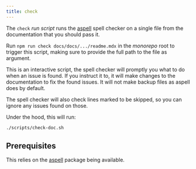 ```yaml
---
title: check
---
```


The `check` _run script_ runs the [aspell](http://aspell.net/)
spell checker on a single file from the documentation that you
should pass it.

Run `npm run check docs/docs/.../readme.mdx` in the _monorepo_ 
root to trigger this script, making sure to provide the full path
to the file as argument.

This is an interactive script, the spell checker will promptly you what to
do when an issue is found. If you instruct it to, it will make changes
to the documentation to fix the found issues. It will not make backup
files as aspell does by default.

The spell checker will also check lines marked to be skipped, so you
can ignore any issues found on those.

Under the hood, this will run:

```sh title="Terminal"
./scripts/check-doc.sh
```

## Prerequisites

This relies on the [aspell](http://aspell.net/) package being available.
